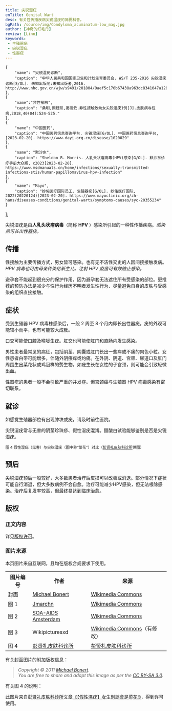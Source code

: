 ```yaml
---
title: 尖锐湿疣
enTitle: Genital Wart
desc: 有关性传播疾病尖锐湿疣的简要科普。
bgPath: /source/img/Condyloma_acuminatum-low_mag.jpg
author: [神奇的红毛丹]
review: [Linn]
keywords: 
 - 生殖器疣
 - 尖锐湿疣
 - 性器疣
---
```



    {
        "name": "尖锐湿疣诊断",
        "caption": "中华人民共和国国家卫生和计划生育委员会. WS/T 235-2016 尖锐湿疣诊断[S/OL]. 未知出版地:未知出版者,2016. http://www.nhc.gov.cn/wjw/s9491/201804/9aef5c170b67438a963dc8341047a128.shtml"
    },
    {
        "name":"非性接触",
        "caption": "桑明,颜廷凯,揭丽云.非性接触致幼女尖锐湿疣1例[J].皮肤病与性病,2018,40(04):524-525."
    },
    {
        "name": "中国医药",
        "caption": "中国医药信息查询平台. 尖锐湿疣[G/OL]. 中国医药信息查询平台, [2023-02-20]. https://www.dayi.org.cn/disease/1020029"
    },
    {
        "name": "默沙东",
        "caption": "Sheldon R. Morris. 人乳头状瘤病毒(HPV)感染[G/OL]. 默沙东诊疗手册大众版, c2023[2023-02-20]. https://www.msdmanuals.cn/home/infections/sexually-transmitted-infections-stis/human-papillomavirus-hpv-infection"
    },
    {
        "name": "Mayo",
        "caption": "妙佑医疗国际员工. 生殖器疣[G/OL]. 妙佑医疗国际, 2022(20220124)[2023-02-20]. https://www.mayoclinic.org/zh-hans/diseases-conditions/genital-warts/symptoms-causes/syc-20355234"
    }
];

尖锐湿疣是由**人乳头状瘤病毒**（简称 **HPV** ）感染所引起的一种性传播疾病。<Cite citeName='尖锐湿疣诊断' citeList={citeList} />感染后可长出性器疣。

传播
--

性接触为主要传播方式，男女皆可感染。也有无不洁性交史的人因间接接触发病。<Cite citeName='非性接触' citeList={citeList} />HPV 病毒也可由母亲传染给新生儿。注射 HPV 疫苗可有效防止感染。<Cite citeName='中国医药' citeList={citeList} /><Cite citeName='默沙东' citeList={citeList} />

避孕套不能起到很充分的保护作用，因为避孕套无法遮住所有受感染的部位。更推荐的预防办法是减少与性行为经历不明者发生性行为、尽量避免自身的皮肤与受感染的组织直接接触。<Cite citeName='默沙东' citeList={citeList} />

症状
--

受到生殖器 HPV 病毒株感染后，一般 2 周至 8 个月内即长出性器疣。疣的外观可能较小而平，也有可能较大成簇。<Cite citeName='Mayo' citeList={citeList} />

口交可能使口腔及喉咙生疣。肛交也可能使肛门和直肠内发生感染。<Cite citeName='默沙东' citeList={citeList} /><Cite citeName='Mayo' citeList={citeList} />

男性患者最常见的病征，包括阴茎、阴囊或肛门长出一些痒或不痛的肉色小粒。女性患者白带可能增多，伴随外阴瘙痒或灼痛。在外阴、阴道、宫颈、尿道口及肛门周围生出菜花状或鸡冠样的赘生物。如疣生长在女性的子宫颈，则可能会引致轻微出血。<Cite citeName='中国医药' citeList={citeList} />

性器疣的患者一般不会引致严重的并发症。但宫颈癌与生殖器 HPV 病毒感染有密切联系。<Cite citeName='Mayo' citeList={citeList} />

<div class="row show">
  <div class="col-md-6 img-box">
    <Picture contentWarning src={PenileWarts} alt="图 1，阴茎包皮出现的尖锐湿疣，在该图片里，在阴茎包皮分布着菜花样的疣。" caption="图 1 阴茎包皮上出现的尖锐湿疣" />
  </div>
  <div class="col-md-6 img-box">
    <Picture contentWarning src={CondylomataAcuminataFemale} alt="图 2，女阴部位出现的尖锐湿疣，在该图片里，在女性阴部分布着菜花样的疣。" caption="图 2 女阴部位出现的尖锐湿疣" />
  </div>
</div>

就诊
--

如感觉生殖器部位有出现肿块或疣，请及时前往医院。

尖锐湿疣常与无害的阴茎珍珠疹、假性湿疣混淆。醋酸白试验能够鉴别是否是尖锐湿疣。<Cite citeName='尖锐湿疣诊断' citeList={citeList} />

<div class="row show">
  <Picture contentWarning src={PapulasPerladasGlande} alt="图 3，阴茎珍珠疹，在阴茎的冠状沟处分布。" caption="图 3 阴茎珍珠疹（无害）" />
</div>

<div class="row show">
  <Picture contentWarning src={PseudogenitalWarts} alt="图 3，阴茎珍珠疹，在阴茎的冠状沟处分布。" caption="图 3 阴茎珍珠疹（无害）">
    <small slot="caption">图 4 假性湿疣（无害）与尖锐湿疣（图中称“菜花”）对比（<a target="_blank" href="https://www.pskin.tw/machine-info.asp?id=2038">彭贤礼皮肤科诊所</a>供图）</small>
  </Picture>
</div>

预后
--

尖锐湿疣预后一般较好，大多数患者治疗后皮损可以改善或消退。部分情况下症状可能自行消退，但大多数病例不会自愈。治疗可能减少HPV感染，但无法根除感染。治疗后复发率较高，但最终易达到临床治愈。<Cite citeName='中国医药' citeList={citeList} />

<End />
<ReferList citeList={citeList} />
<h2>版权</h2>
<h3 class="mt-4 mb-3">正文内容</h3>
<p>详见<a href="/general/copyright">版权许可</a>。</p>
<h3 class="mt-4 mb-3">图片来源</h3>
<p>本页图片来自互联网，且均在版权合规要求下使用。</p>
<table class="table table-bordered" style="overflow:auto">
  <tbody>
    <tr>
      <th>图片编号</th>
      <th>作者</th>
      <th>来源</th>
    </tr>
    <tr>
      <td>封面</td>
      <td><a target="_blank" href="https://commons.wikimedia.org/wiki/User:Nephron">Michael Bonert</a></td>
      <td><a target="_blank" href="https://commons.wikimedia.org/wiki/File:Condyloma_acuminatum_-_low_mag.jpg">Wikimedia Commons</a></td>
    </tr>
    <tr>
      <td>图 1</td>
      <td><a target="_blank" href="https://commons.wikimedia.org/wiki/User:Jmarchn">Jmarchn</a></td>
      <td><a target="_blank" href="https://commons.wikimedia.org/wiki/File:Penile_warts.jpg">Wikimedia Commons</a></td>
    </tr>
    <tr>
      <td>图 2</td>
      <td><a target="_blank" href="http://www.aidsfonds.nl/">SOA-AIDS Amsterdam</a></td>
      <td><a target="_blank" href="https://commons.wikimedia.org/wiki/File:SOA-Condylomata-acuminata-female.jpg">Wikimedia Commons</a></td>
    </tr>
    <tr>
      <td>图 3</td>
      <td>Wikipicturesxd</td>
      <td><a target="_blank" href="https://commons.wikimedia.org/wiki/File:Papulas_perladas_glande_2.jpg">Wikimedia Commons</a>（有修改）</td>
    </tr>
    <tr>
      <td>图 4</td>
      <td><a target="_blank" href="https://www.pskin.tw/">彭贤礼皮肤科诊所</a></td>
      <td><a target="_blank" href="https://www.pskin.tw/machine-info.asp?id=2038">彭贤礼皮肤科诊所</a></td>
    </tr>
  </tbody>
</table>
<p>有关封面图片的附加版权信息：</p>
<blockquote>
<i>Copyright © 2011 <a class="external text" target="_blank" href="https://commons.wikimedia.org/wiki/User:Nephron">Michael Bonert</a>.</i><br/> 
<i>You are free to share and adapt this image as per the <a rel="nofollow" class="external text" target="_blank" href="https://creativecommons.org/licenses/by-sa/3.0/legalcode">CC BY-SA 3.0</a>.</i>
</blockquote>
<p>有关图 4 的说明：</p>
<p>此图片来自<a target="_blank" href="https://www.pskin.tw/">彭贤礼皮肤科诊所</a>文章<a target="_blank" href="https://www.pskin.tw/machine-info.asp?id=2038">《【假性濕疣】女生別誤會是菜花!》</a>，得到许可使用。</p>
<script src="/script/cw.js"></script>